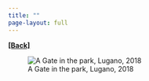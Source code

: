 ```yaml
---
title: ""
page-layout: full
---
```

  
[**[Back]**](../pages/talks.qmd)

![A Gate in the park, Lugano, 2018](../images/lugano.jpg)
